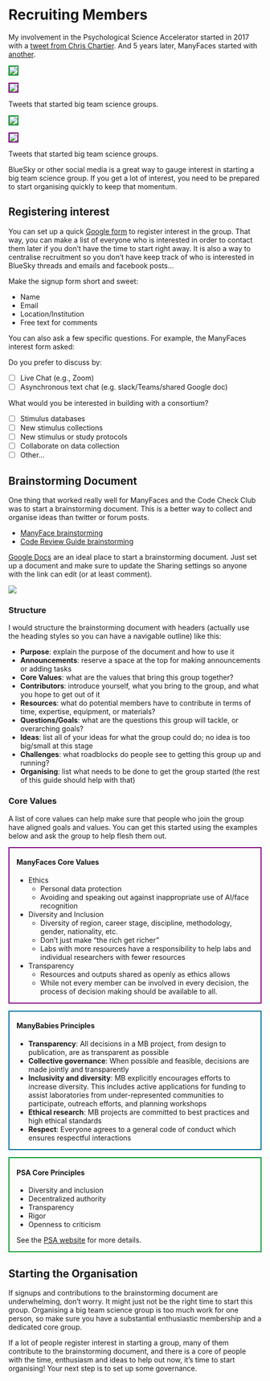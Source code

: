 # Recruiting Members

My involvement in the Psychological Science Accelerator started in 2017 with a [tweet from Chris Chartier](https://twitter.com/CRChartier/status/901500936727781376). And 5 years later, ManyFaces started with [another](https://twitter.com/LisaDeBruine/status/1486807497608466435).

<div class="light-mode">
::: {#fig-tweets layout-ncol=2}

![](images/psa-tweet-light.png){fig-alt="Tweet from Chris Chartier: It's time to begin building a CERN for Psychological Science" style="border:2px solid #009A2A;"}

![](images/manyfaces-tweet-light.png){fig-alt="Tweet from Lisa DeBruine: Big Team Science is growing. I've loved my involvement with @PsySciAcc and think teams like this and @Many_Babies, @BrRepInitiative, @ManyPrimates etc. are the future of science. So I've been wondering if it's time to start ManyFaces." style="border:2px solid purple;"}

Tweets that started big team science groups.
:::

</div>

<div class="dark-mode">

::: {#fig-tweets-dark layout-ncol=2}

![](images/psa-tweet-dark.png){fig-alt="Tweet from Chris Chartier: It's time to begin building a CERN for Psychological Science" style="border:2px solid #009A2A;"}

![](images/manyfaces-tweet-dark.png){fig-alt="Tweet from Lisa DeBruine: Big Team Science is growing. I've loved my involvement with @PsySciAcc and think teams like this and @Many_Babies, @BrRepInitiative, @ManyPrimates etc. are the future of science. So I've been wondering if it's time to start ManyFaces." style="border:2px solid purple;"}

Tweets that started big team science groups.
:::

</div>

BlueSky or other social media is a great way to gauge interest in starting a big team science group. If you get a lot of interest, you need to be prepared to start organising quickly to keep that momentum.

## Registering interest {#sec-en-reg-interest}

You can set up a quick [Google form](https://docs.google.com/forms/) to register interest in the group. That way, you can make a list of everyone who is interested in order to contact them later if you don't have the time to start right away. It is also a way to centralise recruitment so you don't have keep track of who is interested in BlueSky threads and emails and facebook posts...

Make the signup form short and sweet:

* Name
* Email
* Location/Institution
* Free text for comments

You can also ask a few specific questions. For example, the ManyFaces interest form asked:

Do you prefer to discuss by:

- [ ] Live Chat (e.g., Zoom)
- [ ] Asynchronous text chat (e.g. slack/Teams/shared Google doc)

What would you be interested in building with a consortium?

- [ ] Stimulus databases
- [ ] New stimulus collections
- [ ] New stimulus or study protocols
- [ ] Collaborate on data collection
- [ ] Other...

## Brainstorming Document

One thing that worked really well for ManyFaces and the Code Check Club was to start a brainstorming document. This is a better way to collect and organise ideas than twitter or forum posts. 

* [ManyFace brainstorming](https://docs.google.com/document/d/1X6b3am7zwDYXT2-TUR-a85-xG-cdrE8_vz9GICbwAl0/edit)
* [Code Review Guide brainstorming](https://docs.google.com/document/d/1cqrRDEYkhtZT9QRruZmUnPPN00VEo0fKV7cEyoluMnU/edit)

[Google Docs](https://docs.google.com/) are an ideal place to start a brainstorming document. Just set up a document and make sure to update the Sharing settings so anyone with the link can edit (or at least comment). 

![](images/google-doc-sharing.png){fig-alt="Google Docs sharing interface showing the options for Anyone with a link: viewer, Commenter, Editor (checked)"}

### Structure

I would structure the brainstorming document with headers (actually use the heading styles so you can have a navigable outline) like this:

* **Purpose**: explain the purpose of the document and how to use it
* **Announcements**: reserve a space at the top for making announcements or adding tasks
* **Core Values**: what are the values that bring this group together?
* **Contributors**: introduce yourself, what you bring to the group, and what you hope to get out of it
* **Resources**: what do potential members have to contribute in terms of time, expertise, equipment, or materials?
* **Questions/Goals**: what are the questions this group will tackle, or overarching goals?
* **Ideas**: list all of your ideas for what the group could do; no idea is too big/small at this stage
* **Challenges**: what roadblocks do people see to getting this group up and running?
* **Organising**: list what needs to be done to get the group started (the rest of this guide should help with that)


### Core Values

A list of core values can help make sure that people who join the group have aligned goals and values. You can get this started using the examples below and ask the group to help flesh them out.

::: {style="border: 2px solid purple; padding: 0 1em;"}

#### ManyFaces Core Values {-}

* Ethics 
    * Personal data protection
    * Avoiding and speaking out against inappropriate use of AI/face recognition
* Diversity and Inclusion
    * Diversity of region, career stage, discipline, methodology, gender, nationality, etc.
    * Don't just make "the rich get richer"
    * Labs with more resources have a responsibility to help labs and individual researchers with fewer resources
* Transparency
    * Resources and outputs shared as openly as ethics allows
    * While not every member can be involved in every decision, the process of decision making should be available to all.

:::


::: {style="border: 2px solid #006D97; padding: 0 1em; margin-top: 1em;"}

#### ManyBabies Principles {-}

* **Transparency**: All decisions in a MB project, from design to publication, are as transparent as possible
* **Collective governance**: When possible and feasible, decisions are made jointly and transparently
* **Inclusivity and diversity**: MB explicitly encourages efforts to increase diversity. This includes active applications for funding to assist laboratories from under-represented communities to participate, outreach efforts, and planning workshops
* **Ethical research**: MB projects are committed to best practices and high ethical standards
* **Respect**: Everyone agrees to a general code of conduct which ensures respectful interactions

:::

::: {style="border: 2px solid #009A2A; padding: 0 1em; margin-top: 1em;"}

#### PSA Core Principles {-}

* Diversity and inclusion
* Decentralized authority
* Transparency
* Rigor
* Openness to criticism

See the [PSA website](https://psysciacc.org/) for more details.

:::

## Starting the Organisation

If signups and contributions to the brainstorming document are underwhelming, don't worry. It might just not be the right time to start this group. Organising a big team science group is too much work for one person, so make sure you have a substantial enthusiastic membership and a dedicated core group.

If a lot of people register interest in starting a group, many of them contribute to the brainstorming document, and there is a core of people with the time, enthusiasm and ideas to help out now, it's time to start organising! Your next step is to set up some governance.


